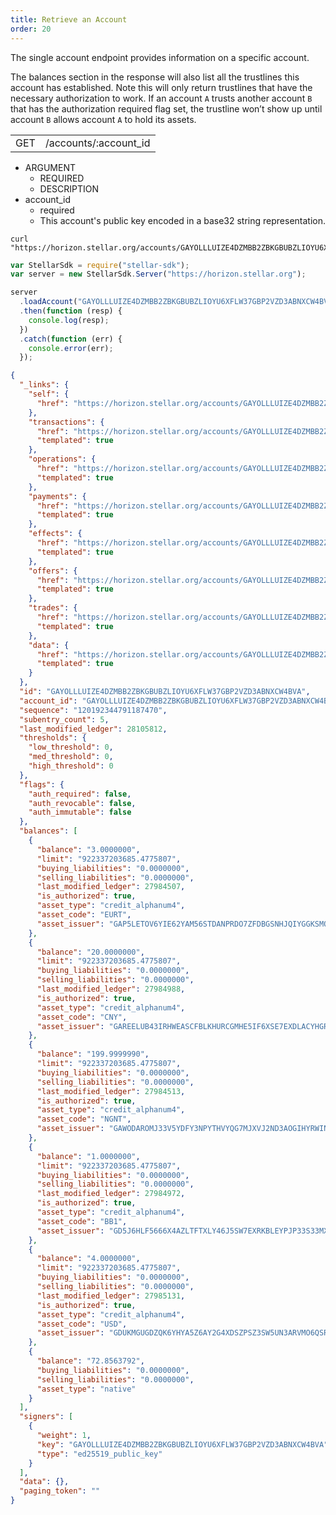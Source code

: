 ```yaml
---
title: Retrieve an Account
order: 20
---
```



The single account endpoint provides information on a specific account.

The balances section in the response will also list all the trustlines this
account has established. Note this will only return trustlines that have the
necessary authorization to work. If an account `A` trusts another account `B`
that has the authorization required flag set, the trustline won’t show up until
account `B` allows account `A` to hold its assets.

<Endpoint>

|     |                       |
| --- | --------------------- |
| GET | /accounts/:account_id |

</Endpoint>

<AttributeTable>

- ARGUMENT
  - REQUIRED
  - DESCRIPTION
- account_id
  - required
  - This account's public key encoded in a base32 string representation.

</AttributeTable>

<CodeExample title="Example Request">

```curl
curl "https://horizon.stellar.org/accounts/GAYOLLLUIZE4DZMBB2ZBKGBUBZLIOYU6XFLW37GBP2VZD3ABNXCW4BVA"
```

```js
var StellarSdk = require("stellar-sdk");
var server = new StellarSdk.Server("https://horizon.stellar.org");

server
  .loadAccount("GAYOLLLUIZE4DZMBB2ZBKGBUBZLIOYU6XFLW37GBP2VZD3ABNXCW4BVA")
  .then(function (resp) {
    console.log(resp);
  })
  .catch(function (err) {
    console.error(err);
  });
```

</CodeExample>

<ExampleResponse title="Example Response">

```json
{
  "_links": {
    "self": {
      "href": "https://horizon.stellar.org/accounts/GAYOLLLUIZE4DZMBB2ZBKGBUBZLIOYU6XFLW37GBP2VZD3ABNXCW4BVA"
    },
    "transactions": {
      "href": "https://horizon.stellar.org/accounts/GAYOLLLUIZE4DZMBB2ZBKGBUBZLIOYU6XFLW37GBP2VZD3ABNXCW4BVA/transactions{?cursor,limit,order}",
      "templated": true
    },
    "operations": {
      "href": "https://horizon.stellar.org/accounts/GAYOLLLUIZE4DZMBB2ZBKGBUBZLIOYU6XFLW37GBP2VZD3ABNXCW4BVA/operations{?cursor,limit,order}",
      "templated": true
    },
    "payments": {
      "href": "https://horizon.stellar.org/accounts/GAYOLLLUIZE4DZMBB2ZBKGBUBZLIOYU6XFLW37GBP2VZD3ABNXCW4BVA/payments{?cursor,limit,order}",
      "templated": true
    },
    "effects": {
      "href": "https://horizon.stellar.org/accounts/GAYOLLLUIZE4DZMBB2ZBKGBUBZLIOYU6XFLW37GBP2VZD3ABNXCW4BVA/effects{?cursor,limit,order}",
      "templated": true
    },
    "offers": {
      "href": "https://horizon.stellar.org/accounts/GAYOLLLUIZE4DZMBB2ZBKGBUBZLIOYU6XFLW37GBP2VZD3ABNXCW4BVA/offers{?cursor,limit,order}",
      "templated": true
    },
    "trades": {
      "href": "https://horizon.stellar.org/accounts/GAYOLLLUIZE4DZMBB2ZBKGBUBZLIOYU6XFLW37GBP2VZD3ABNXCW4BVA/trades{?cursor,limit,order}",
      "templated": true
    },
    "data": {
      "href": "https://horizon.stellar.org/accounts/GAYOLLLUIZE4DZMBB2ZBKGBUBZLIOYU6XFLW37GBP2VZD3ABNXCW4BVA/data/{key}",
      "templated": true
    }
  },
  "id": "GAYOLLLUIZE4DZMBB2ZBKGBUBZLIOYU6XFLW37GBP2VZD3ABNXCW4BVA",
  "account_id": "GAYOLLLUIZE4DZMBB2ZBKGBUBZLIOYU6XFLW37GBP2VZD3ABNXCW4BVA",
  "sequence": "120192344791187470",
  "subentry_count": 5,
  "last_modified_ledger": 28105812,
  "thresholds": {
    "low_threshold": 0,
    "med_threshold": 0,
    "high_threshold": 0
  },
  "flags": {
    "auth_required": false,
    "auth_revocable": false,
    "auth_immutable": false
  },
  "balances": [
    {
      "balance": "3.0000000",
      "limit": "922337203685.4775807",
      "buying_liabilities": "0.0000000",
      "selling_liabilities": "0.0000000",
      "last_modified_ledger": 27984507,
      "is_authorized": true,
      "asset_type": "credit_alphanum4",
      "asset_code": "EURT",
      "asset_issuer": "GAP5LETOV6YIE62YAM56STDANPRDO7ZFDBGSNHJQIYGGKSMOZAHOOS2S"
    },
    {
      "balance": "20.0000000",
      "limit": "922337203685.4775807",
      "buying_liabilities": "0.0000000",
      "selling_liabilities": "0.0000000",
      "last_modified_ledger": 27984988,
      "is_authorized": true,
      "asset_type": "credit_alphanum4",
      "asset_code": "CNY",
      "asset_issuer": "GAREELUB43IRHWEASCFBLKHURCGMHE5IF6XSE7EXDLACYHGRHM43RFOX"
    },
    {
      "balance": "199.9999990",
      "limit": "922337203685.4775807",
      "buying_liabilities": "0.0000000",
      "selling_liabilities": "0.0000000",
      "last_modified_ledger": 27984513,
      "is_authorized": true,
      "asset_type": "credit_alphanum4",
      "asset_code": "NGNT",
      "asset_issuer": "GAWODAROMJ33V5YDFY3NPYTHVYQG7MJXVJ2ND3AOGIHYRWINES6ACCPD"
    },
    {
      "balance": "1.0000000",
      "limit": "922337203685.4775807",
      "buying_liabilities": "0.0000000",
      "selling_liabilities": "0.0000000",
      "last_modified_ledger": 27984972,
      "is_authorized": true,
      "asset_type": "credit_alphanum4",
      "asset_code": "BB1",
      "asset_issuer": "GD5J6HLF5666X4AZLTFTXLY46J5SW7EXRKBLEYPJP33S33MXZGV6CWFN"
    },
    {
      "balance": "4.0000000",
      "limit": "922337203685.4775807",
      "buying_liabilities": "0.0000000",
      "selling_liabilities": "0.0000000",
      "last_modified_ledger": 27985131,
      "is_authorized": true,
      "asset_type": "credit_alphanum4",
      "asset_code": "USD",
      "asset_issuer": "GDUKMGUGDZQK6YHYA5Z6AY2G4XDSZPSZ3SW5UN3ARVMO6QSRDWP5YLEX"
    },
    {
      "balance": "72.8563792",
      "buying_liabilities": "0.0000000",
      "selling_liabilities": "0.0000000",
      "asset_type": "native"
    }
  ],
  "signers": [
    {
      "weight": 1,
      "key": "GAYOLLLUIZE4DZMBB2ZBKGBUBZLIOYU6XFLW37GBP2VZD3ABNXCW4BVA",
      "type": "ed25519_public_key"
    }
  ],
  "data": {},
  "paging_token": ""
}
```

</ExampleResponse>
